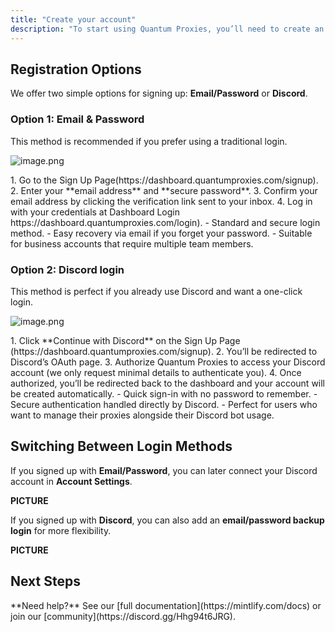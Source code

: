 ```yaml
---
title: "Create your account"
description: "To start using Quantum Proxies, you’ll need to create an account in https://dash.quantumproxies.net.   "
---
```


## Registration Options

We offer two simple options for signing up: **Email/Password** or **Discord**.

### Option 1: Email & Password

This method is recommended if you prefer using a traditional login.

![image.png](/images/image.png)

<Accordion title="Steps" icon="circle-1" iconType="regular">
  1. Go to the Sign Up Page(https://dashboard.quantumproxies.com/signup).
  2. Enter your **email address** and **secure password**.
  3. Confirm your email address by clicking the verification link sent to your inbox.
  4. Log in with your credentials at Dashboard Login https://dashboard.quantumproxies.com/login).
</Accordion>

<Accordion title="Benefits" icon="sparkles">
  - Standard and secure login method.
  - Easy recovery via email if you forget your password.
  - Suitable for business accounts that require multiple team members.
</Accordion>

### Option 2: Discord login

This method is perfect if you already use Discord and want a one-click login.

![image.png](/images/image.png)

<Accordion title="Steps" icon="circle-1">
  1. Click **Continue with Discord** on the Sign Up Page (https://dashboard.quantumproxies.com/signup).
  2. You’ll be redirected to Discord’s OAuth page.
  3. Authorize Quantum Proxies to access your Discord account (we only request minimal details to authenticate you).
  4. Once authorized, you’ll be redirected back to the dashboard and your account will be created automatically.
</Accordion>

<Accordion title="Benefits" icon="sparkles">
  - Quick sign-in with no password to remember.
  - Secure authentication handled directly by Discord.
  - Perfect for users who want to manage their proxies alongside their Discord bot usage.
</Accordion>

## Switching Between Login Methods

If you signed up with **Email/Password**, you can later connect your Discord account in **Account Settings**.

**PICTURE**

If you signed up with **Discord**, you can also add an **email/password backup login** for more flexibility.

**PICTURE**

## Next Steps

<Card title="Buy & Generate Proxies" icon="bag-shopping" color="#ffffff" href="/buy-proxies">
  
</Card>

<Note>
  **Need help?** See our [full documentation](https://mintlify.com/docs) or join our [community](https://discord.gg/Hhg94t6JRG).
</Note>